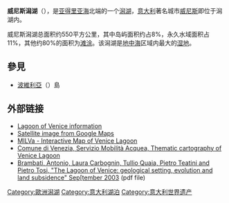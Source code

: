 {{世界文化遗产概要表
| site_img = File:Venice Lagoon December 9 2001.jpg
| site_img_capt = 威尼斯潟湖
| site_img_width = 275px
| zh_name = [[威尼斯|威尼斯]]及'''其潟湖'''
| en_name = Venice and its Lagoon
| fr_name = Venise et sa lagune
| country = {{ITA}}
| Region = 欧洲和北美地区
| criterion_c = (i)(ii)(iii)(iv)(v)(vi)
| rg_year = 1987
| ex_rg_year =
| remarks =
| ID = 394
| org_url = http://whc.unesco.org/en/list/394
| map_img = Image:VEN-Mappa.png
| map_img_width = 275px
}}

'''威尼斯潟湖'''（{{lang-it|Laguna di Venezia}}），是[[亚得里亚海|亚得里亚海]]北端的一个[[潟湖|潟湖]]，[[意大利|意大利]]著名城市[[威尼斯|威尼斯]]即位于潟湖内。

威尼斯潟湖总面积约550平方公里，其中岛屿面积约占8%，永久水域面积占11%，其他约80%的面积为[[滩涂|滩涂]]。该潟湖是[[地中海|地中海]]区域内最大的[[湿地|湿地]]。

==參見==
*[[波維利亞|波維利亞]]（{{lang|en|Poveglia Island}}）島

==外部链接==
{{commons|Laguna veneziana|Venetian Lagoon}}
*[https://web.archive.org/web/20040820232717/http://www.salve.it/uk/eco/destra/ecobase.htm Lagoon of Venice information]
*[http://maps.google.com/maps?q=venice,+italy&ll=45.367584,12.300568&spn=0.384961,1.315063&t=k&hl=en Satellite image from Google Maps] {{Wayback|url=http://maps.google.com/maps?q=venice,+italy&ll=45.367584,12.300568&spn=0.384961,1.315063&t=k&hl=en |date=20110804220746 }}
*[http://www.istitutoveneto.it/venezia/milva MILVa - Interactive Map of Venice Lagoon] {{Wayback|url=http://www.istitutoveneto.it/venezia/milva |date=20100328005621 }}
*[https://web.archive.org/web/20071209010511/http://www.comune.venezia.it/flex/cm/pages/ServeBLOB.php/L/IT/IDPagina/3836 Comune di Venezia, Servizio Mobilità Acquea, Thematic cartography of Venice Lagoon]
*[https://web.archive.org/web/20090509040245/http://www.episodes.org/backissues/263/19Brambati.pdf Brambati, Antonio, Laura Carbognin, Tullio Quaia, Pietro Teatini and Pietro Tosi, "The Lagoon of Venice: geological setting, evolution and land subsidence" Sep[tember 2003] (pdf file)

{{coord|45|24|47|N|12|17|50|E|region:IT_type:waterbody|display=title}}
{{意大利世界遗产}}

{{DEFAULTSORT:Venezia}}
[[Category:歐洲潟湖|Category:歐洲潟湖]]
[[Category:意大利湖泊|Category:意大利湖泊]]
[[Category:意大利世界遗产|Category:意大利世界遗产]]